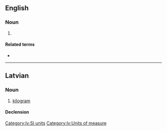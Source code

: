 {{also|kilo-grams}}
==English==

===Noun===
{{head|en|noun plural form}}

# {{plural of|kilogram|lang=en}}

====Related terms====
* {{l|mul|kgs}}

----

==Latvian==

===Noun===
{{lv-noun|m|1st}}

# [[kilogram]] {{gloss|[[SI]] [[unit]] of [[measure]], [[equivalent]] to 1000 [[gram]]s}}

====Declension====
{{lv-decl-noun|kilogram|s|1st}}

[[Category:lv:SI units]]
[[Category:lv:Units of measure]]